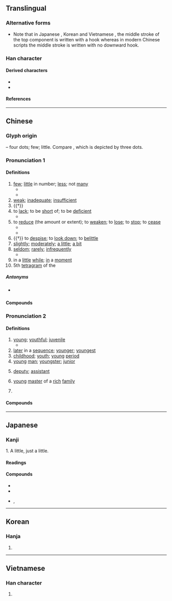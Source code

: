 {{character info/new}}
==Translingual==
{{stroke order|strokes=4}}
{{stroke order|type=animate}}

===Alternative forms===
* Note that in Japanese {{w|Kanji}}, Korean {{w|Hanja}} and Vietnamese {{w|History of writing in Vietnam|Nom}}, the middle stroke of the top component {{l|mul|小}} is written {{l|mul|亅}} with a hook whereas in modern Chinese scripts the middle stroke is written {{l|mul|丨}} with no downward hook.

===Han character===
{{Han char|rn=42|rad=小|as=01|sn=4|four=90200|canj=FH|ids=⿱⿲[[㇀]][[丨]][[丶]][[丿]](GHT),⿱小丿(JKV)}}

====Derived characters====
* {{l|mul|[[𠃣]], [[妙]], [[㠺]], [[抄]], [[沙]], [[䏚]], [[炒]], [[玅]], [[眇]], [[砂]], [[秒]], [[竗]], [[粆]], [[紗]]([[纱]]), [[耖]], [[䖢]], [[觘]], [[訬]], [[䟞]], [[𨈘]], [[鈔]]([[钞]]), [[䩖]], [[𩖥]], [[𩚙]], [[𩡾]], [[尟]], [[尠]], [[𩨡]], [[𩲎]], [[㝺]], [[魦]]([[𫚌]]), [[麨]]([[𪎊]]), [[㝻]]}}
* {{l|mul|[[𠚺]], [[𨙹]], [[𣢒]], [[𬆠]], [[𨚈]], [[𨤢]], [[𪨄]], [[𡵯]], [[䒚]], [[𠀰]], [[䯯]], [[歩]], [[劣]], [[毟]], [[省]], [[雀]], [[㝹]], [[䲵]]}}

====References====
{{Han ref|kx=0296.200|dkj=07475|dj=0590.020|hdz=10561.020|uh=5C11}}

----

==Chinese==
{{zh-forms}}

===Glyph origin===
{{Han etym}}
{{liushu|p}} – four dots; few; little. Compare {{och-l|小|small}}, which is depicted by three dots.

===Pronunciation 1===
{{zh-pron
|m=shǎo
|c=siu2
|h=pfs=séu
|md=ciēu/siēu
|md_note=ciēu - colloquial; siēu - literary
|mn=chió/siáu
|mn_note=chió - vernacular; siáu - literary
|mn-t=ziê2/zio2
|mn-t_note=ziê2 - Chaozhou; zio2 - Shantou
|w=2sau
|mc=1
|oc=1,1
|ma=y
|cat=det,a,v,adv
}}

====Definitions====
{{zh-hanzi}}

# [[few]]; [[little]] in number; [[less]]; not [[many]]
#* {{zh-x|很 少{shǎo} 人 知道 實情。|Very '''few''' people know the truth.}}
#* {{zh-x|只有 很 少{shǎo} 麵包 和 餅乾{gā}。|There is only very '''little''' bread and biscuits.}}
# [[weak]]; [[inadequate]]; [[insufficient]]
# {{†}} {{zh-alt-form|小|[[small]]; [[tiny]]}}
# to [[lack]]; to be [[short]] of; to be [[deficient]]
#* {{zh-x|臥室 裡 少{shǎo} 一 隻 電燈泡。|There's a light bulb '''missing''' in the bedroom.}}
# to [[reduce]] (the amount or extent); to [[weaken]]; to [[lose]]; to [[stop]]; to [[cease]]
#* {{zh-x|他 屋 裡 少{shǎo} 了 東西{xi}。|He '''lost''' something in his house.}}
#* {{zh-x|少{shǎo} 說 廢話！|'''Stop''' chattering!}}
# {{†}} to [[despise]]; to [[look down]]; to [[belittle]]
# [[slightly]]; [[moderately]]; [[a little]]; [[a bit]]
# [[seldom]]; [[rarely]]; [[infrequently]]
#* {{zh-x|懶惰 的 人 很 少{shǎo} 會 成功。|Lazy people '''seldom''' succeed.}}
# in a [[little]] [[while]]; [[in]] a [[moment]]
# 5th [[tetragram]] of the {{w|Taixuanjing}}

=====Antonyms=====
* {{sense|few}} {{zh-l|多}}

====Compounds====
{{zh-der|多少|很少|不在少數|最少|少見多怪|寡見少聞|以少克眾|少禮|少量|多共少|少坐|少不得|少敘|少懈|少少|多多少少|兵少將微|少停|少陪|少親失眷|少見|少頃|多退少補|少息|寡情少義|多凶少吉|少頭無尾|少魂沒識|不少|少魂失魄|少調失教|少管閒事|少私寡慾|少焉|少氣無力|少歇|少有|少日|少數民族|少差|少安無躁|少刻|少來|凶多吉少|寡二少雙|少不了|僧多粥少|少憩|少間|少心眼|寡恩少義|少數|少候|少待|少安毋躁|少許|不多不少|少一缺二|寡聞少見|少吃無著|古今少有|多少是好|少時|少安勿躁|會少離多|沒多少|積少成多|減少|稀少|短少|沒魂少智|眾少不敵|狼多肉少|疏謀少略|抵多少|沉靜少言|沉重少言|眾少成多|粥少僧多|缺少|缺斤少兩|辭多受少|缺衣少食|花多實少|鮮少|食少事煩|虛多實少|絕甘分少|重厚少文|至少}}

===Pronunciation 2===
{{zh-pron
|m=shào
|c=siu3
|h=pfs=seu
|md= siéu
|mn=siàu
|mn-t=siao3
|w=2sau
|mc=2
|oc=2,2
|ma=y
|cat=a,n,pn
}}

====Definitions====
{{zh-hanzi}}

# [[young]]; [[youthful]]; [[juvenile]]
#* {{zh-x|別 看 她 歲數 大，可 長{zhǎng} 得 少 相。|Despite her age, she still looked young.}}
# [[later]] in a [[sequence]]; [[younger]]; [[youngest]]
# [[childhood]]; [[youth]]; [[young]] [[period]]
# [[young]] [[man]]; [[youngster]]; [[junior]]
# {{lb|zh|historical}} [[deputy]]; [[assistant]]
# {{lb|zh|historical}} [[young]] [[master]] of a [[rich]] [[family]]
# {{surname|lang=zh}}

====Compounds====
{{zh-der|少女|少年|不在少數|最少|少見多怪|寡見少聞|以少克眾|少禮|少量|多共少|少坐|少不得|少敘|少懈|少少|多多少少|兵少將微|少停|少陪|少親失眷|少見|少頃|多退少補|少息|寡情少義|多凶少吉|少頭無尾|少魂沒識|不少|少魂失魄|少調失教|少管閒事|少私寡慾|少焉|少氣無力|少歇|少有|少日|少數民族|少差|少安無躁|少刻|少來|凶多吉少|寡二少雙|少不了|僧多粥少|少憩|少間|少心眼|寡恩少義|少數|少候|多少|少待|少安毋躁|少許|不多不少|少一缺二|寡聞少見|少吃無著|古今少有|多少是好|少時|少安勿躁|會少離多|沒多少|積少成多|減少|稀少|短少|沒魂少智|眾少不敵|狼多肉少|疏謀少略|抵多少|沉靜少言|沉重少言|眾少成多|粥少僧多|缺少|缺斤少兩|辭多受少|缺衣少食|花多實少|鮮少|食少事煩|虛多實少|絕甘分少|重厚少文|至少}}

{{zh-cat|Beginning}}

----

==Japanese==

===Kanji===
{{ja-kanji|grade=2|rs=小01}}

1. A little, just a little.

====Readings====
{{ja-readings
|goon=しょう<せう
|kanon=しょう<せう
|kun=すく-ない, すこ-し, しばら-く
}}

====Compounds====
{{der-top|Compounds}}
* {{ja-r|少女|しょうじょ}}
* {{ja-r|少年|しょうねん}}
* {{ja-r|少少|しょうしょう}}, {{ja-r|少々|しょうしょう}}
{{der-bottom}}

----

==Korean==

===Hanja===
{{ko-hanja|hangeul=소|eumhun=적을|rv=so|mr=so}}

# {{defn|lang=ko|sort=小01}}

----

==Vietnamese==

===Han character===
{{vi-hantu|[[thiểu]], [[thẹo]], [[thểu]], [[thỉu]], [[thiếu]], [[thẻo]]|rs=小01}}

# {{defn|lang=vi|sort=小01}}
